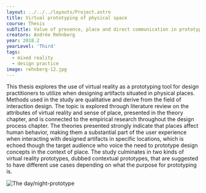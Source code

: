 ---
layout: ../../../layouts/Project.astro
title: Virtual prototyping of physical space
course: Thesis
subTitle: Value of presence, place and direct communication in prototyping
creators: Andrée Rehnberg
year: 2018.2
yearLevel: 'Third'
tags:
  - mixed reality
  - design practice
image: rehnberg-12.jpg
---

This thesis explores the use of virtual reality as a prototyping tool for design practitioners to utilize when designing artifacts situated in physical places. Methods used in the study are qualitative and derive from the field of interaction design. The topic is explored through literature review on the attributes of virtual reality and sense of place, presented in the theory chapter, and is connected to the empirical research throughout the design process chapter. The theories presented strongly indicate that places affect human behavior, making them a substantial part of the user experience when interacting with designed artifacts in specific locations, which is echoed though the target audience who voice the need to prototype design concepts in the context of place. The study culminates in two kinds of virtual reality prototypes, dubbed contextual prototypes, that are suggested to have different use cases depending on what the purpose for prototyping is.


![The day/night-prototype](rehnberg-12.jpg 'The day/night-prototype')
